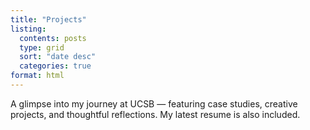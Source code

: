 ```yaml
---
title: "Projects"
listing:
  contents: posts
  type: grid
  sort: "date desc"
  categories: true    
format: html
---
```


A glimpse into my journey at UCSB — featuring case studies, creative projects, and thoughtful reflections. My latest resume is also included.
